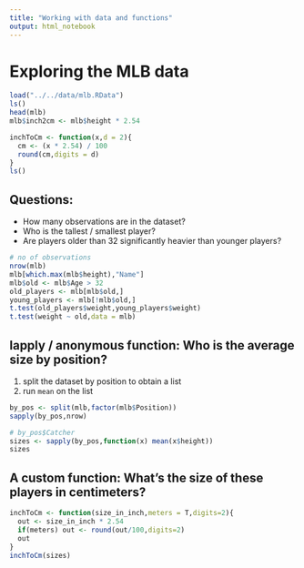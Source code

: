 ```yaml
---
title: "Working with data and functions"
output: html_notebook
---
```


# Exploring the MLB data

```r
load("../../data/mlb.RData")
ls()
head(mlb)
mlb$inch2cm <- mlb$height * 2.54

inchToCm <- function(x,d = 2){
  cm <- (x * 2.54) / 100
  round(cm,digits = d)
}
ls()

```

## Questions: 

  - How many observations are in the dataset?
  - Who is the tallest / smallest player?
  - Are players older than 32 significantly heavier than younger players?
  
  
```r
# no of observations
nrow(mlb)
mlb[which.max(mlb$height),"Name"]
mlb$old <- mlb$Age > 32
old_players <- mlb[mlb$old,]
young_players <- mlb[!mlb$old,]
t.test(old_players$weight,young_players$weight)
t.test(weight ~ old,data = mlb)
```

## lapply / anonymous function: Who is the average size by position?

1. split the dataset by position to obtain a list
2. run `mean` on the list

```r
by_pos <- split(mlb,factor(mlb$Position))
sapply(by_pos,nrow)

# by_pos$Catcher
sizes <- sapply(by_pos,function(x) mean(x$height))
sizes
```

## A custom function: What's the size of these players in centimeters?

```r
inchToCm <- function(size_in_inch,meters = T,digits=2){
  out <- size_in_inch * 2.54
  if(meters) out <- round(out/100,digits=2)
  out
}
inchToCm(sizes)
```





